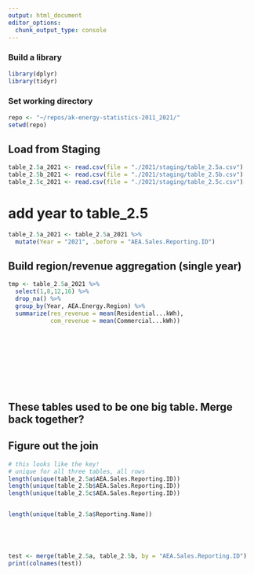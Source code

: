 ```yaml
---
output: html_document
editor_options: 
  chunk_output_type: console
---
```


### Build a library
```R
library(dplyr)
library(tidyr)

```

### Set working directory
```R
repo <- "~/repos/ak-energy-statistics-2011_2021/"
setwd(repo)

```


## Load from Staging
```R
table_2.5a_2021 <- read.csv(file = "./2021/staging/table_2.5a.csv")
table_2.5b_2021 <- read.csv(file = "./2021/staging/table_2.5b.csv")
table_2.5c_2021 <- read.csv(file = "./2021/staging/table_2.5c.csv")

```


# add year to table_2.5
```R
table_2.5a_2021 <- table_2.5a_2021 %>%
  mutate(Year = "2021", .before = "AEA.Sales.Reporting.ID")


```



## Build region/revenue aggregation (single year)
```R
tmp <- table_2.5a_2021 %>%
  select(1,8,12,16) %>%
  drop_na() %>%
  group_by(Year, AEA.Energy.Region) %>%
  summarize(res_revenue = mean(Residential...kWh),
            com_revenue = mean(Commercial...kWh))











```






## These tables used to be one big table. Merge back together?
## Figure out the join
```R
# this looks like the key!
# unique for all three tables, all rows
length(unique(table_2.5a$AEA.Sales.Reporting.ID))
length(unique(table_2.5b$AEA.Sales.Reporting.ID))
length(unique(table_2.5c$AEA.Sales.Reporting.ID))


length(unique(table_2.5a$Reporting.Name))





test <- merge(table_2.5a, table_2.5b, by = "AEA.Sales.Reporting.ID")
print(colnames(test))


```





